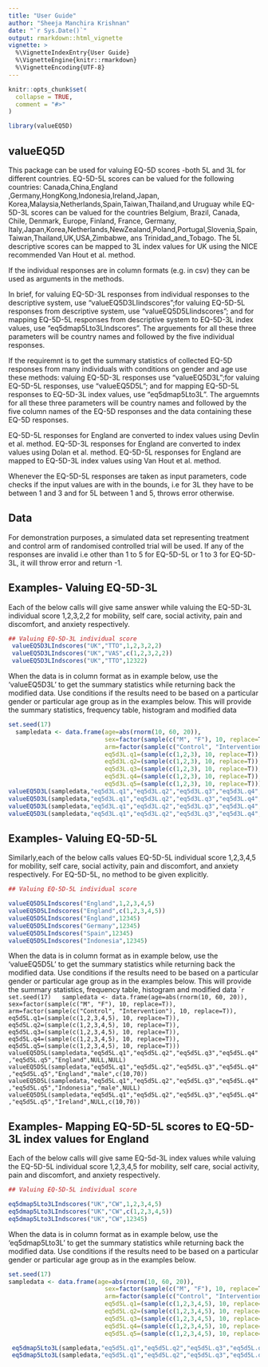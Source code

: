 ```yaml
---
title: "User Guide"
author: "Sheeja Manchira Krishnan"
date: "`r Sys.Date()`"
output: rmarkdown::html_vignette
vignette: >
  %\VignetteIndexEntry{User Guide}
  %\VignetteEngine{knitr::rmarkdown}
  %\VignetteEncoding{UTF-8}
---
```


```r
knitr::opts_chunk$set(
  collapse = TRUE,
  comment = "#>"
)
```

```r
library(valueEQ5D)

```
## valueEQ5D

This package can be used for valuing EQ-5D scores -both 5L and 3L for different countries.  EQ-5D-5L scores can be valued for the following countries: Canada,China,England ,Germany,HongKong,Indonesia,Ireland,Japan, Korea,Malaysia,Netherlands,Spain,Taiwan,Thailand,and Uruguay while EQ-5D-3L scores can be valued for the countries Belgium, Brazil, Canada, Chile, Denmark, Europe, Finland, France, Germany, Italy,Japan,Korea,Netherlands,NewZealand,Poland,Portugal,Slovenia,Spain,Taiwan,Thailand,UK,USA,Zimbabwe, ans Trinidad_and_Tobago. The 5L descriptive scores can be mapped to 3L index values for UK using the NICE recommended Van Hout et al. method. 

If the individual responses are in column formats (e.g. in csv) they can be used as arguments in the methods.

In brief, for valuing EQ-5D-3L responses from individual responses to the descriptive system, use "valueEQ5D3LIindscores";for valuing EQ-5D-5L responses from descriptive system, use "valueEQ5D5LIindscores"; and for mapping EQ-5D-5L responses from descriptive system to EQ-5D-3L index values, use "eq5dmap5Lto3LIndscores". The arguements for all these three parameters will be country names and followed by the five individual responses.

If the requiremnt is to get the summary statistics of collected EQ-5D responses from many individuals with conditions on gender and age use these methods: valuing EQ-5D-3L responses use "valueEQ5D3L";for valuing EQ-5D-5L responses, use "valueEQ5D5L"; and for mapping EQ-5D-5L responses to EQ-5D-3L index values, use "eq5dmap5Lto3L". The arguemnts for all these three parameters will be country names and followed by the five column names of the EQ-5D responses and the data containing these EQ-5D responses.

EQ-5D-5L responses for England are converted to index values using Devlin et al. method. EQ-5D-3L responses for England are converted to index values using Dolan et al. method.  EQ-5D-5L responses for England are mapped to EQ-5D-3L index values using Van Hout et al. method.

Whenever the EQ-5D-5L responses are taken as input parameters, code checks if the input values are with in the bounds, i.e for 3L they have to be between 1 and 3 and for 5L between 1 and 5, throws error otherwise.  

## Data
For demonstration purposes, a simulated data set representing treatment and control arm  of randomised controlled trial will be used. If any of the responses are invalid i.e other than 1 to 5 for EQ-5D-5L or 1 to 3 for EQ-5D-3L, it will throw error and return -1.

## Examples- Valuing EQ-5D-3L
Each of the below calls will give same answer while valuing the EQ-5D-3L individual score 1,2,3,2,2 for mobility, self care, social activity, pain and discomfort, and anxiety respectively.
```r
## Valuing EQ-5D-3L individual score
 valueEQ5D3LIndscores("UK","TTO",1,2,3,2,2)
 valueEQ5D3LIndscores("UK","VAS",c(1,2,3,2,2))
 valueEQ5D3LIndscores("UK","TTO",12322)
```

When the data is in column format as in example below, use the 'valueEQ5D3L' to get the summary statistics while returning back the modified data. Use conditions if the results need to be based on a particular gender or particular age group as in the examples below. This will provide the summary statistics, frequency table, histogram and modified data
```r
set.seed(17)
  sampledata <- data.frame(age=abs(rnorm(10, 60, 20)),
                           sex=factor(sample(c("M", "F"), 10, replace=T)),
                           arm=factor(sample(c("Control", "Intervention"), 10, replace=T)),
                           eq5d3L.q1=(sample(c(1,2,3), 10, replace=T)),
                           eq5d3L.q2=(sample(c(1,2,3), 10, replace=T)),
                           eq5d3L.q3=(sample(c(1,2,3), 10, replace=T)),
                           eq5d3L.q4=(sample(c(1,2,3), 10, replace=T)),
                           eq5d3L.q5=(sample(c(1,2,3), 10, replace=T)))
valueEQ5D3L(sampledata,"eq5d3L.q1","eq5d3L.q2","eq5d3L.q3","eq5d3L.q4","eq5d3L.q5","UK","TTO",NULL,NULL)
valueEQ5D3L(sampledata,"eq5d3L.q1","eq5d3L.q2","eq5d3L.q3","eq5d3L.q4","eq5d3L.q5","UK","TTO","male",c(10,70))
valueEQ5D3L(sampledata,"eq5d3L.q1","eq5d3L.q2","eq5d3L.q3","eq5d3L.q4","eq5d3L.q5","UK","TTO","male",NULL)
valueEQ5D3L(sampledata,"eq5d3L.q1","eq5d3L.q2","eq5d3L.q3","eq5d3L.q4","eq5d3L.q5","UK","TTO",NULL,c(10,70))
```

## Examples- Valuing EQ-5D-5L
Similarly,each of the below calls values EQ-5D-5L individual score 1,2,3,4,5 for mobility, self care, social activity, pain and discomfort, and anxiety respectively. For EQ-5D-5L, no method to be given explicitly.
```r
## Valuing EQ-5D-5L individual score

valueEQ5D5LIndscores("England",1,2,3,4,5)
valueEQ5D5LIndscores("England",c(1,2,3,4,5))
valueEQ5D5LIndscores("England",12345)
valueEQ5D5LIndscores("Germany",12345)
valueEQ5D5LIndscores("Spain",12345)
valueEQ5D5LIndscores("Indonesia",12345)
```

When the data is in column format as in example below, use the 'valueEQ5D5L' to get the summary statistics while returning back the modified data. Use conditions if the results need to be based on a particular gender or particular age group as in the examples below. This will provide the summary statistics, frequency table, histogram and modified data
````r
set.seed(17)
  sampledata <- data.frame(age=abs(rnorm(10, 60, 20)),
                           sex=factor(sample(c("M", "F"), 10, replace=T)),
                           arm=factor(sample(c("Control", "Intervention"), 10, replace=T)),
                           eq5d5L.q1=(sample(c(1,2,3,4,5), 10, replace=T)),
                           eq5d5L.q2=(sample(c(1,2,3,4,5), 10, replace=T)),
                           eq5d5L.q3=(sample(c(1,2,3,4,5), 10, replace=T)),
                           eq5d5L.q4=(sample(c(1,2,3,4,5), 10, replace=T)),
                           eq5d5L.q5=(sample(c(1,2,3,4,5), 10, replace=T)))
valueEQ5D5L(sampledata,"eq5d5L.q1","eq5d5L.q2","eq5d5L.q3","eq5d5L.q4","eq5d5L.q5","England",NULL,NULL)
valueEQ5D5L(sampledata,"eq5d5L.q1","eq5d5L.q2","eq5d5L.q3","eq5d5L.q4","eq5d5L.q5","England","male",c(10,70))
valueEQ5D5L(sampledata,"eq5d5L.q1","eq5d5L.q2","eq5d5L.q3","eq5d5L.q4","eq5d5L.q5","Indonesia","male",NULL)
valueEQ5D5L(sampledata,"eq5d5L.q1","eq5d5L.q2","eq5d5L.q3","eq5d5L.q4","eq5d5L.q5","Ireland",NULL,c(10,70))
```


## Examples- Mapping EQ-5D-5L scores to EQ-5D-3L index values for England
Each of the below calls will give same EQ-5d-3L index values while valuing the EQ-5D-5L individual score 1,2,3,4,5 for mobility, self care, social activity, pain and discomfort, and anxiety respectively.
```r
## Valuing EQ-5D-5L individual score

eq5dmap5Lto3LIndscores("UK","CW",1,2,3,4,5)
eq5dmap5Lto3LIndscores("UK","CW",c(1,2,3,4,5))
eq5dmap5Lto3LIndscores("UK","CW",12345)
```
When the data is in column format as in example below, use the 'eq5dmap5Lto3L' to get the summary statistics while returning back the modified data. Use conditions if the results need to be based on a particular gender or particular age group as in the examples below.
```r
set.seed(17)
sampledata <- data.frame(age=abs(rnorm(10, 60, 20)),
                           sex=factor(sample(c("M", "F"), 10, replace=T)),
                           arm=factor(sample(c("Control", "Intervention"), 10, replace=T)),
                           eq5d5L.q1=(sample(c(1,2,3,4,5), 10, replace=T)),
                           eq5d5L.q2=(sample(c(1,2,3,4,5), 10, replace=T)),
                           eq5d5L.q3=(sample(c(1,2,3,4,5), 10, replace=T)),
                           eq5d5L.q4=(sample(c(1,2,3,4,5), 10, replace=T)),
                           eq5d5L.q5=(sample(c(1,2,3,4,5), 10, replace=T)))

 eq5dmap5Lto3L(sampledata,"eq5d5L.q1","eq5d5L.q2","eq5d5L.q3","eq5d5L.q4","eq5d5L.q5","UK","CW",NULL,NULL)
 eq5dmap5Lto3L(sampledata,"eq5d5L.q1","eq5d5L.q2","eq5d5L.q3","eq5d5L.q4","eq5d5L.q5","UK","CW","male",c(10,70))

```
